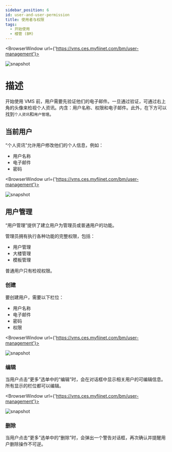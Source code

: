 ---
sidebar_position: 6
id: user-and-user-permission
title: 使用者与权限
tags:
  - 开始使用
  - 楼管 (BM)
---


<BrowserWindow url={'https://vms.ces.myfiinet.com/bm/user-management'}>

![snapshot](../assets/bm/bm-user-popover-zh-hant.png)

</BrowserWindow>

# 描述

开始使用 VMS 前，用户需要先验证他们的电子邮件。一旦通过验证，可通过右上角的头像来检视个人资讯。内含：用户名称、权限和电子邮件。此外，在下方可以找到`个人资讯`和`用户管理`。

## 当前用户

“个人资讯”允许用户修改他们的个人信息，例如：

- 用户名称
- 电子邮件
- 密码

<BrowserWindow url={'https://vms.ces.myfiinet.com/bm/user-management'}>

![snapshot](../assets/bm/bm-user-info-dialog-zh-hant.png)

</BrowserWindow>

## 用户管理

“用户管理”提供了建立用户为管理员或普通用户的功能。

管理员拥有执行各种功能的完整权限，包括：

- 用户管理
- 大楼管理
- 模板管理

普通用户只有检视权限。

### 创建

要创建用户，需要以下栏位：

- 用户名称
- 电子邮件
- 密码
- 权限

<BrowserWindow url={'https://vms.ces.myfiinet.com/bm/user-management'}>

![snapshot](../assets/bm/bm-create-user-zh-hant.png)

</BrowserWindow>

### 编辑

当用户点击“更多”选单中的“编辑”时，会在对话框中显示相关用户的可编辑信息。所有显示的栏位都可以编辑。

<BrowserWindow url={'https://vms.ces.myfiinet.com/bm/user-management'}>

![snapshot](../assets/bm/bm-user-management-zh-hant.png)

</BrowserWindow>

### 删除

当用户点击“更多”选单中的“删除”时，会弹出一个警告对话框，再次确认并提醒用户删除操作不可逆。
